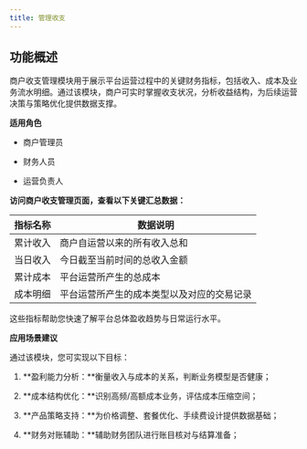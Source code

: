 ```yaml
---
title: 管理收支
---
```



## 功能概述

商户收支管理模块用于展示平台运营过程中的关键财务指标，包括收入、成本及业务流水明细。通过该模块，商户可实时掌握收支状况，分析收益结构，为后续运营决策与策略优化提供数据支撑。

**适用角色**

* 商户管理员

* 财务人员

* 运营负责人


**访问商户收支管理页面，查看以下关键汇总数据：**


| 指标名称 | 数据说明 |
|------|------|
| 累计收入 | 商户自运营以来的所有收入总和 |
| 当日收入| 今日截至当前时间的总收入金额 |
| 累计成本| 平台运营所产生的总成本 |
| 成本明细| 平台运营所产生的成本类型以及对应的交易记录 |


这些指标帮助您快速了解平台总体盈收趋势与日常运行水平。

**应用场景建议**

通过该模块，您可实现以下目标：

1. **盈利能力分析：**衡量收入与成本的关系，判断业务模型是否健康；

2. **成本结构优化：**识别高频/高额成本业务，评估成本压缩空间；

3. **产品策略支持：**为价格调整、套餐优化、手续费设计提供数据基础；

4. **财务对账辅助：**辅助财务团队进行账目核对与结算准备；

